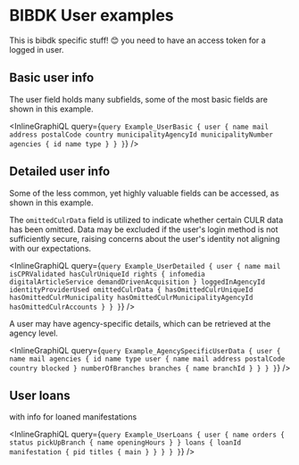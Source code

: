 # BIBDK User examples

This is bibdk specific stuff! :blush: you need to have an access token for a logged in user.

## Basic user info

The user field holds many subfields, some of the most basic fields are shown in this example.

<InlineGraphiQL
  query={`query Example_UserBasic {
      user {
      name
      mail
      address
      postalCode
      country
      municipalityAgencyId
      municipalityNumber
      agencies {
        id
        name
        type
      }
      }
    }`}
/>

## Detailed user info

Some of the less common, yet highly valuable fields can be accessed, as shown in this example.

The `omittedCulrData` field is utilized to indicate whether certain CULR data has been omitted.
Data may be excluded if the user's login method is not sufficiently secure, raising concerns about the user's identity not aligning with our expectations.

<InlineGraphiQL
  query={`query Example_UserDetailed {
      user {
        name
        mail
        isCPRValidated
        hasCulrUniqueId
        rights {
          infomedia
          digitalArticleService
          demandDrivenAcquisition
        }
        loggedInAgencyId
        identityProviderUsed
        omittedCulrData {
          hasOmittedCulrUniqueId
          hasOmittedCulrMunicipality
          hasOmittedCulrMunicipalityAgencyId
          hasOmittedCulrAccounts
        }
      }
    }`}
/>

A user may have agency-specific details, which can be retrieved at the agency level.

<InlineGraphiQL
  query={`query Example_AgencySpecificUserData {
      user {
        name
        mail
        agencies {
          id
          name
          type
          user {
            name
            mail
            address
            postalCode
            country
            blocked
          }
          numberOfBranches
          branches {
            name
            branchId
          }
        }
      }
    }`}
/>

## User loans

with info for loaned manifestations

<InlineGraphiQL
  query={`query Example_UserLoans {
    user {
      name
      orders {
        status
        pickUpBranch {
          name
          openingHours
        }
      }
      loans {
      loanId
        manifestation {
          pid
          titles {
            main
          }
        }
      }
    }
    }`}
/>

